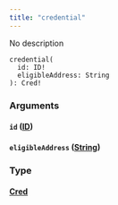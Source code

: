 ```yaml
---
title: "credential"
---
```


No description

```
credential(
  id: ID!
  eligibleAddress: String
): Cred!

```

### Arguments[](#arguments "Direct link to heading")

#### `id` ([ID](/developer/graphql-api/references/scalars/id))[](#id-id "Direct link to heading")

#### `eligibleAddress` ([String](/developer/graphql-api/references/scalars/string))[](#eligibleaddress-string "Direct link to heading")

### Type[](#type "Direct link to heading")

#### [Cred](/developer/graphql-api/references/objects/cred)[](#cred "Direct link to heading")